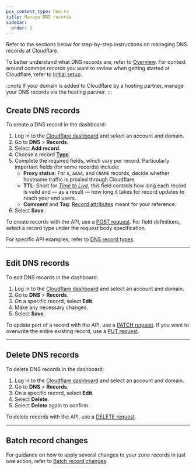 ```yaml
---
pcx_content_type: how-to
title: Manage DNS records
sidebar:
  order: 2
---
```



Refer to the sections below for step-by-step instructions on managing DNS records at Cloudflare.

To better understand what DNS records are, refer to [Overview](/dns/manage-dns-records/). For context around common records you want to review when getting started at Cloudflare, refer to [Initial setup](/dns/manage-dns-records/how-to/initial-setup/).

:::note
If your domain is added to Cloudflare by a hosting partner, manage your DNS records via the hosting partner.
:::

## Create DNS records

<Tabs syncKey="dashPlusAPI"> <TabItem label="Dashboard">

To create a DNS record in the dashboard:

1. Log in to the [Cloudflare dashboard](https://dash.cloudflare.com/login) and select an account and domain.
2. Go to **DNS** > **Records**.
3. Select **Add record**.
4. Choose a record [**Type**](/dns/manage-dns-records/reference/dns-record-types/).
5. Complete the required fields, which vary per record. Particularly important fields (for some records) include:
   - **Proxy status**: For `A`, `AAAA`, and `CNAME` records, decide whether hostname traffic is <GlossaryTooltip term="proxy status" link="/dns/manage-dns-records/reference/proxied-dns-records/">proxied through Cloudflare</GlossaryTooltip>.
   - **TTL**: Short for [_Time to Live_](/dns/manage-dns-records/reference/ttl/), this field controls how long each record is valid and — as a result — how long it takes for record updates to reach your end users.
   - **Comment** and **Tag**: [Record attributes](/dns/manage-dns-records/reference/record-attributes/) meant for your reference.
6. Select **Save**.

</TabItem>

<TabItem label="API">

To create records with the API, use a [POST request](/api/resources/dns/subresources/records/methods/create/). For field definitions, select a record type under the request body specification.

For specific API examples, refer to [DNS record types](/dns/manage-dns-records/reference/dns-record-types/).

</TabItem> </Tabs>

---

## Edit DNS records

<Tabs syncKey="dashPlusAPI"> <TabItem label="Dashboard">

To edit DNS records in the dashboard:

1. Log in to the [Cloudflare dashboard](https://dash.cloudflare.com/login) and select an account and domain.
2. Go to **DNS** > **Records**.
3. On a specific record, select **Edit**.
4. Make any necessary changes.
5. Select **Save**.

</TabItem>

<TabItem label="API">

To update part of a record with the API, use a [PATCH request](/api/resources/dns/subresources/records/methods/edit/). If you want to overwrite the entire existing record, use a [PUT request](/api/resources/dns/subresources/records/methods/update/).

</TabItem> </Tabs>

---

## Delete DNS records

<Tabs syncKey="dashPlusAPI"> <TabItem label="Dashboard">

To delete DNS records in the dashboard:

1. Log in to the [Cloudflare dashboard](https://dash.cloudflare.com/login) and select an account and domain.
2. Go to **DNS** > **Records**.
3. On a specific record, select **Edit**.
4. Select **Delete**.
5. Select **Delete** again to confirm.

</TabItem>

<TabItem label="API">

To delete records with the API, use a [DELETE request](/api/resources/dns/subresources/records/methods/delete/).

</TabItem> </Tabs>

---

## Batch record changes

For guidance on how to apply several changes to your zone records in just one action, refer to [Batch record changes](/dns/manage-dns-records/how-to/batch-record-changes/).